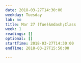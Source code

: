 ```yaml
---
date: 2018-03-27T14:30:00
weekday: Tuesday
lab: no
title: Mar 27 (Tue)&mdash;Class
week: 1
readings: []
optional: []
startTime: 2018-03-27T14:30:00
endTime: 2018-03-27T15:50:00

---
```

